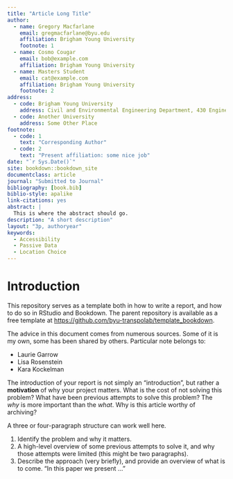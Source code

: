 ```yaml
---
title: "Article Long Title"
author:
  - name: Gregory Macfarlane
    email: gregmacfarlane@byu.edu
    affiliation: Brigham Young University
    footnote: 1
  - name: Cosmo Cougar
    email: bob@example.com
    affiliation: Brigham Young University
  - name: Masters Student
    email: cat@example.com
    affiliation: Brigham Young University
    footnote: 2
address:
  - code: Brigham Young University
    address: Civil and Environmental Engineering Department, 430 Engineering Building, Provo, Utah 84602
  - code: Another University
    address: Some Other Place
footnote:
  - code: 1
    text: "Corresponding Author"
  - code: 2
    text: "Present affiliation: some nice job"
date: "`r Sys.Date()`"
site: bookdown::bookdown_site
documentclass: article
journal: "Submitted to Journal"
bibliography: [book.bib]
biblio-style: apalike
link-citations: yes
abstract: |
  This is where the abstract should go.
description: "A short description"
layout: "3p, authoryear"
keywords:
  - Accessibility
  - Passive Data
  - Location Choice
---
```


# Introduction {#intro}


This repository serves as a template both in how to write a report, and how
to do so in RStudio and Bookdown. The parent repository is available as a free
template at [https://github.com/byu-transpolab/template_bookdown](https://github.com/byu-transpolab/template_bookdown).

The advice in this document comes from numerous sources. Some of it is my own, some
has been shared by others. Particular note belongs to:

  - Laurie Garrow
  - Lisa Rosenstein
  - Kara Kockelman
  
The introduction of your report is not simply an "introduction", but rather a 
**motivation** of why your project matters. What is the cost of not solving 
this problem? What have been previous attempts to solve this problem? The *why*
is more important than the *what*. Why is this article worthy of archiving?

A three or four-paragraph structure can work well here.

  1. Identify the problem and why it matters.
  2. A high-level overview of some previous attempts to solve it, and why those 
  attempts were limited (this might be two paragraphs).
  2. Describe the approach (very briefly), and provide an overview of what is 
  to come. "In this paper we present ..."